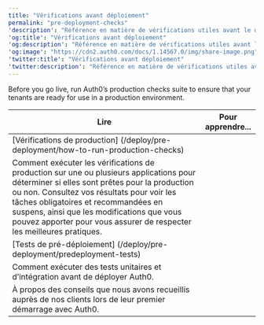 ---
title: "Vérifications avant déploiement"
permalink: "pre-deployment-checks"
'description': "Référence en matière de vérifications utiles avant le déploiement dans votre environnement Auth0 de production."
'og:title': "Vérifications avant déploiement"
'og:description': "Référence en matière de vérifications utiles avant le déploiement dans votre environnement Auth0 de production."
'og:image': "https://cdn2.auth0.com/docs/1.14567.0/img/share-image.png"
'twitter:title': "Vérifications avant déploiement"
'twitter:description': "Référence en matière de vérifications utiles avant le déploiement dans votre environnement Auth0 de production."
---

Before you go live, run Auth0’s production checks suite to ensure that your tenants are ready for use in a production environment.

<table class="table"><thead>
<tr>
<th><strong>Lire</strong></th>
<th><strong>Pour apprendre...</strong></th>
</tr>
</thead>
<tbody>
<tr>
<td>[Vérifications de production] (/deploy/pre-deployment/how-to-run-production-checks)</td>
<td></td>
</tr>
<tr>
<td>Comment exécuter les vérifications de production sur une ou plusieurs applications pour déterminer si elles sont prêtes pour la production ou non. Consultez vos résultats pour voir les tâches obligatoires et recommandées en suspens, ainsi que les modifications que vous pouvez apporter pour vous assurer de respecter les meilleures pratiques.</td>
<td></td>
</tr>
<tr>
<td>[Tests de pré-déploiement] (/deploy/pre-deployment/predeployment-tests)</td>
<td></td>
</tr>
<tr>
<td>Comment exécuter des tests unitaires et d’intégration avant de déployer Auth0.</td>
<td></td>
</tr>
<tr>
<td>À propos des conseils que nous avons recueillis auprès de nos clients lors de leur premier démarrage avec Auth0.</td>
<td></td>
</tr>
</tbody>
</table>